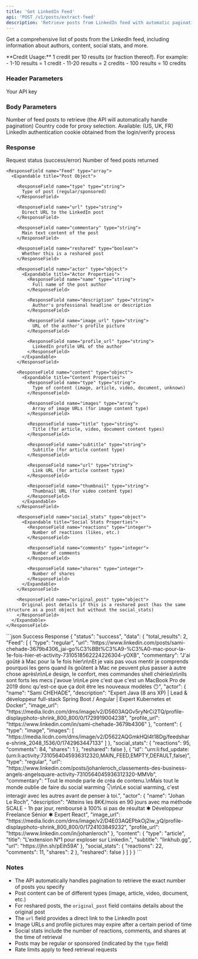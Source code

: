 ```yaml
---
title: 'Get LinkedIn Feed'
api: 'POST /v1/posts/extract-feed'
description: 'Retrieve posts from LinkedIn feed with automatic pagination'
---
```


Get a comprehensive list of posts from the LinkedIn feed, including information about authors, content, social stats, and more.

<Note>
  **Credit Usage:** 1 credit per 10 results (or fraction thereof). For example:
  - 1-10 results = 1 credit
  - 11-20 results = 2 credits
  - 100 results = 10 credits
</Note>

### Header Parameters

<ParamField header="x-api-key" type="string" required>
  Your API key
</ParamField>

### Body Parameters

<ParamField body="total_results" type="integer" default="10">
  Number of feed posts to retrieve (the API will automatically handle pagination)
</ParamField>

<ParamField body="country" type="string" default="FR">
  Country code for proxy selection. Available: (US, UK, FR)
</ParamField>

<ParamField body="login_token" type="string" required>
  LinkedIn authentication cookie obtained from the login/verify process
</ParamField>

### Response

<ResponseField name="status" type="string">
  Request status (success/error)
</ResponseField>

<ResponseField name="data" type="object">
  <Expandable title="Properties">
    <ResponseField name="total_results" type="integer">
      Number of feed posts returned
    </ResponseField>

    <ResponseField name="Feed" type="array">
      <Expandable title="Post Object">

        <ResponseField name="type" type="string">
          Type of post (regular/sponsored)
        </ResponseField>

        <ResponseField name="url" type="string">
          Direct URL to the LinkedIn post
        </ResponseField>

        <ResponseField name="commentary" type="string">
          Main text content of the post
        </ResponseField>

        <ResponseField name="reshared" type="boolean">
          Whether this is a reshared post
        </ResponseField>

        <ResponseField name="actor" type="object">
          <Expandable title="Actor Properties">
            <ResponseField name="name" type="string">
              Full name of the post author
            </ResponseField>

            <ResponseField name="description" type="string">
              Author's professional headline or description
            </ResponseField>

            <ResponseField name="image_url" type="string">
              URL of the author's profile picture
            </ResponseField>

            <ResponseField name="profile_url" type="string">
              LinkedIn profile URL of the author
            </ResponseField>
          </Expandable>
        </ResponseField>

        <ResponseField name="content" type="object">
          <Expandable title="Content Properties">
            <ResponseField name="type" type="string">
              Type of content (image, article, video, document, unknown)
            </ResponseField>

            <ResponseField name="images" type="array">
              Array of image URLs (for image content type)
            </ResponseField>

            <ResponseField name="title" type="string">
              Title (for article, video, document content types)
            </ResponseField>

            <ResponseField name="subtitle" type="string">
              Subtitle (for article content type)
            </ResponseField>

            <ResponseField name="url" type="string">
              Link URL (for article content type)
            </ResponseField>

            <ResponseField name="thumbnail" type="string">
              Thumbnail URL (for video content type)
            </ResponseField>
          </Expandable>
        </ResponseField>

        <ResponseField name="social_stats" type="object">
          <Expandable title="Social Stats Properties">
            <ResponseField name="reactions" type="integer">
              Number of reactions (likes, etc.)
            </ResponseField>

            <ResponseField name="comments" type="integer">
              Number of comments
            </ResponseField>

            <ResponseField name="shares" type="integer">
              Number of shares
            </ResponseField>
          </Expandable>
        </ResponseField>

        <ResponseField name="original_post" type="object">
          Original post details if this is a reshared post (has the same structure as a post object but without the social_stats)
        </ResponseField>
      </Expandable>
    </ResponseField>
  </Expandable>
</ResponseField>

<ResponseExample>
```json Success Response
{
  "status": "success",
  "data": {
    "total_results": 2,
    "Feed": [
      {
        "type": "regular",
        "url": "https://www.linkedin.com/posts/sami-chehade-3679b4306_jai-go%C3%BBt%C3%A9-%C3%A0-mac-pour-la-1e-fois-hier-et-activity-7310518562224226304-yOXB",
        "commentary": "J'ai goûté à Mac pour la 1e fois hier\n\nEt je vais pas vous mentir je comprends pourquoi les gens quand ils goûtent à Mac ne peuvent plus passer à autre chose après\n\nLe design, le confort, mes commandes shell chéries\n\nIls sont forts les mecs j'avoue \n\nLe pire c'est que c'est un MacBook Pro de 2019 donc qu'est-ce que ça doit être les nouveaux modèles 😶",
        "actor": {
          "name": "Sami CHEHADE",
          "description": "Expert Java (8 ans XP) | Lead & développeur full-stack Spring Boot / Angular | Expert Kubernetes et Docker",
          "image_url": "https://media.licdn.com/dms/image/v2/D5603AQGv5ryNrCi2TQ/profile-displayphoto-shrink_800_800/0/1729919004238",
          "profile_url": "https://www.linkedin.com/in/sami-chehade-3679b4306"
        },
        "content": {
          "type": "image",
          "images": [
            "https://media.licdn.com/dms/image/v2/D5622AQGmkHQI4t18Dg/feedshare-shrink_2048_1536/0/1742963447133"
          ]
        },
        "social_stats": {
          "reactions": 95,
          "comments": 84,
          "shares": 1
        },
        "reshared": false
      },
      {
        "id": "urn:li:fsd_update:(urn:li:activity:7310564045936312320,MAIN_FEED,EMPTY,DEFAULT,false)",
        "type": "regular",
        "url": "https://www.linkedin.com/posts/johanleroch_classements-des-business-angels-angelsquare-activity-7310564045936312320-MMVb",
        "commentary": "Tout le monde parle de créa de contenu.\nMais tout le monde oublie de faire du social warming 👇\n\nLe social warming, c'est interagir avec les autres avant de penser à toi.",
        "actor": {
          "name": "Johan Le Roch",
          "description": "Atteins les 8K€/mois en 90 jours avec ma méthode SCALE - 1h par jour, remboursé à 100% si pas de résultat ✱ Développeur Freelance Sénior ✱ Expert React",
          "image_url": "https://media.licdn.com/dms/image/v2/D4E03AQEPbkOj2iw_yQ/profile-displayphoto-shrink_800_800/0/1724103849232",
          "profile_url": "https://www.linkedin.com/in/johanleroch"
        },
        "content": {
          "type": "article",
          "title": "L'extension N°1 pour exploser sur Linkedin.",
          "subtitle": "linkhub.gg",
          "url": "https://jhn.sh/pEih59A"
        },
        "social_stats": {
          "reactions": 22,
          "comments": 11,
          "shares": 2
        },
        "reshared": false
      }
    ]
  }
}
```
</ResponseExample>

### Notes

- The API automatically handles pagination to retrieve the exact number of posts you specify
- Post content can be of different types (image, article, video, document, etc.)
- For reshared posts, the `original_post` field contains details about the original post
- The `url` field provides a direct link to the LinkedIn post
- Image URLs and profile pictures may expire after a certain period of time
- Social stats include the number of reactions, comments, and shares at the time of retrieval
- Posts may be regular or sponsored (indicated by the `type` field)
- Rate limits apply to feed retrieval requests